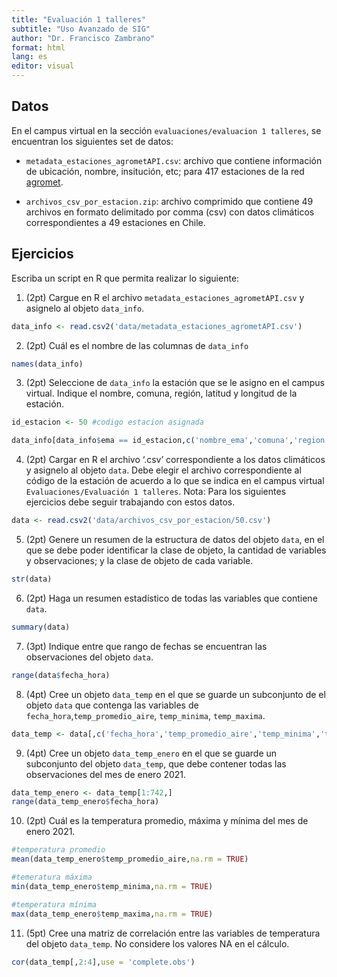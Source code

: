 ```yaml
---
title: "Evaluación 1 talleres"
subtitle: "Uso Avanzado de SIG"
author: "Dr. Francisco Zambrano"
format: html
lang: es
editor: visual
---
```


## Datos

En el campus virtual en la sección `evaluaciones/evaluacion 1 talleres`, se encuentran los siguientes set de datos:

- `metadata_estaciones_agrometAPI.csv`: archivo que contiene información de ubicación, nombre, insitución, etc; para 417 estaciones de la red [agromet](https://www.agromet.cl). 

- `archivos_csv_por_estacion.zip`: archivo comprimido que contiene 49 archivos en formato delimitado por comma (csv) con datos climáticos correspondientes a 49 estaciones en Chile.

## Ejercicios

Escriba un script en R que permita realizar lo siguiente:

1. (2pt) Cargue en R el archivo `metadata_estaciones_agrometAPI.csv` y asignelo al objeto `data_info`.

```r
data_info <- read.csv2('data/metadata_estaciones_agrometAPI.csv')
```

2. (2pt) Cuál es el nombre de las columnas de `data_info`

```r
names(data_info)
```

3. (2pt) Seleccione de `data_info` la estación que se le asigno en el campus virtual. Indique el nombre, comuna, región, latitud y longitud de la estación.

```r
id_estacion <- 50 #codigo estacion asignada

data_info[data_info$ema == id_estacion,c('nombre_ema','comuna','region','latitud','longitud')]

```


4. (2pt) Cargar en R el archivo '.csv' correspondiente a los datos climáticos y asignelo al objeto `data`. Debe elegir el archivo correspondiente al código de la estación de acuerdo a lo que se indica en el campus virtual `Evaluaciones/Evaluación 1 talleres`. Nota: Para los siguientes ejercicios debe seguir trabajando con estos datos.

```r

data <- read.csv2('data/archivos_csv_por_estacion/50.csv')
```


5. (2pt) Genere un resumen de la estructura de datos del objeto `data`, en el que se debe poder identificar la clase de objeto, la cantidad de variables y observaciones; y la clase de objeto de cada variable.

```r
str(data)
```


6. (2pt) Haga un resumen estadístico de todas las variables que contiene `data`.

```r
summary(data)
```


7. (3pt) Indique entre que rango de fechas se encuentran las observaciones del objeto `data`.

```r
range(data$fecha_hora)
```

8. (4pt) Cree un objeto `data_temp` en el que se guarde un subconjunto de el objeto `data` que contenga las variables de `fecha_hora`,`temp_promedio_aire`, `temp_minima`, `temp_maxima`.

```r
data_temp <- data[,c('fecha_hora','temp_promedio_aire','temp_minima','temp_maxima')]
```


9. (4pt) Cree un objeto `data_temp_enero` en el que se guarde un subconjunto del objeto `data_temp`, que debe contener todas las observaciones del mes de enero 2021.

```r
data_temp_enero <- data_temp[1:742,]
range(data_temp_enero$fecha_hora)
```

10. (2pt) Cuál es la temperatura promedio, máxima y mínima del mes de enero 2021.

```r
#temperatura promedio
mean(data_temp_enero$temp_promedio_aire,na.rm = TRUE)

#temeratura máxima
min(data_temp_enero$temp_minima,na.rm = TRUE)

#temperatura mínima
max(data_temp_enero$temp_maxima,na.rm = TRUE)
```

11. (5pt) Cree una matriz de correlación entre las variables de temperatura del objeto `data_temp`. No considere los valores NA en el cálculo.

```r
cor(data_temp[,2:4],use = 'complete.obs')
```





